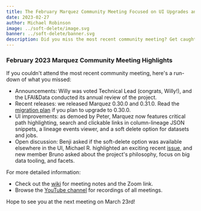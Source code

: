 ```yaml
---
title: The February Marquez Community Meeting Focused on UI Upgrades and Recent Releases
date: 2023-02-27
author: Michael Robinson
image: ../soft-delete/image.svg
banner: ../soft-delete/banner.svg
description: Did you miss the most recent community meeting? Get caught up here. 
---
```


### February 2023 Marquez Community Meeting Highlights

If you couldn't attend the most recent community meeting, here's a run-down of
what you missed:

- Announcements: Willy was voted Technical Lead (congrats, Willy!), and the 
LFAI&Data conducted its annual review of the project.
- Recent releases: we released Marquez 0.30.0 and 0.31.0. Read the 
[migration plan](https://github.com/MarquezProject/marquez/blob/main/api/src/main/resources/marquez/db/migration/V57__readme.md) if you plan to upgrade to 
0.30.0.
- UI improvements: as demoed by Peter, Marquez now features critical path
highlighting, search and clickable links in column-lineage JSON snippets, a lineage
events viewer, and a soft delete option for datasets and jobs.
- Open discussion: Benji asked if the soft-delete option was available elsewhere
in the UI, Michael R. highlighted an exciting recent 
[issue](https://github.com/MarquezProject/marquez/issues/2428), and new member Bruno 
asked about the project's philosophy, focus on big data tooling, and facets.

For more detailed information:
- Check out the [wiki](https://bit.ly/MarquezMeet) for meeting notes and the Zoom link.
- Browse the [YouTube channel](https://bit.ly/MarquezYouTube) for recordings of all meetings.

Hope to see you at the next meeting on March 23rd!